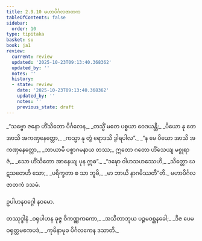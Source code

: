 ```yaml
---
title: 2.9.10 မဟာပိင်္ဂလဇာတက
tableOfContents: false
sidebar:
  order: 10
type: tipitaka
basket: su
book: ja1
review:
  current: review
  updated: '2025-10-23T09:13:40.368362'
  updated_by: ''
  notes: ''
  history:
  - state: review
    date: '2025-10-23T09:13:40.368362'
    updated_by: ''
    notes: ''
    previous_state: draft
---
```



<ReviewStatus review={frontmatter.review} showDetails={true} />

<HypothesisAnnotation frontmatter={frontmatter} />

<DynamicBreadcrumb />

<Division number="179" book="ja1" e="ch" v="22" p="66">

<Paragraph number="629" type="verses" book="ja1">
_“သဗ္ဗော ဇနော ဟိံသိတော ပိင်္ဂလေန,_  
_တသ္မိံ မတေ ပစ္စယာ ဝေဒယန္တိ;_  
_ပိယော နု တေ အာသိ အကဏှနေတ္တော,_  
_ကသ္မာ နု တွံ ရောဒသိ ဒွါရပါလ”._  

</Paragraph>

</Division>
<Division number="180" book="ja1" e="ch" v="22" p="67">

<Paragraph number="630" type="verses" book="ja1">
_“န မေ ပိယော အာသိ အကဏှနေတ္တော,_  
_ဘာယာမိ ပစ္စာဂမနာယ တဿ;_  
ဣတော ဂတော ဟိံသေယျ မစ္စုရာဇံ,_  
_သော ဟိံသိတော အာနေယျ ပုန ဣဓ”._  

</Paragraph>

</Division>
<Division number="181" book="ja1" e="ch" v="22" p="67">

<Paragraph number="631" type="verses" book="ja1">
_“ဒဍ္ဎော ဝါဟသဟဿေဟိ,_  
_သိတ္တော ဃဋသတေဟိ သော;_  
_ပရိက္ခတာ စ သာ ဘူမိ,_  
_မာ ဘာယိ နာဂမိဿတီ”တိ._  


</Paragraph>
</Division>

<Paragraph number="632" type="center" book="ja1">
မဟာပိင်္ဂလဇာတကံ ဒသမံ.

  
ဥပါဟနဝဂ္ဂေါ နဝမော.



</Paragraph>

<Paragraph number="633" type="center" book="ja1">
တဿုဒ္ဒါနံ


</Paragraph>

<Paragraph number="634" type="verses" book="ja1">
_ဝရုပါဟန ခုဇ္ဇ ဝိကဏ္ဏကကော,_  
_အသိတာဘုယ ပဉ္စမဝစ္ဆနခေါ;_  
_ဒိဇ ပေမဝရုတ္တမဧကပဒံ,_  
_ကုမိနာမုခ ပိင်္ဂလကေန ဒသာတိ._
</Paragraph>